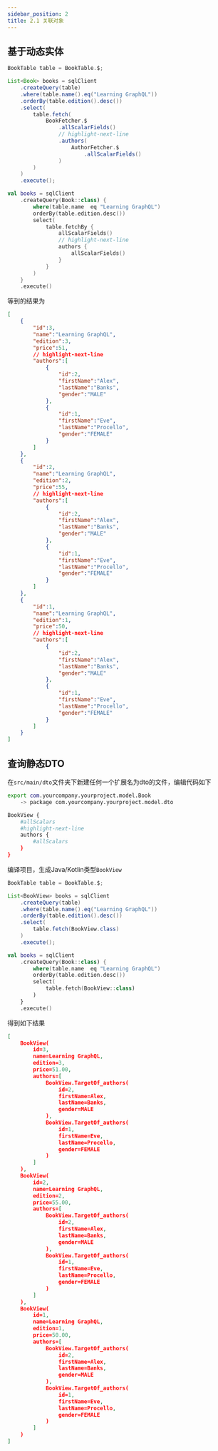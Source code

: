 ```yaml
---
sidebar_position: 2
title: 2.1 关联对象
---
```


## 基于动态实体

<Tabs groupId="language">
<TabItem value="java" label="Java">

```java
BookTable table = BookTable.$;

List<Book> books = sqlClient
    .createQuery(table)
    .where(table.name().eq("Learning GraphQL"))
    .orderBy(table.edition().desc())
    .select(
        table.fetch(
            BookFetcher.$
                .allScalarFields()
                // highlight-next-line
                .authors(
                    AuthorFetcher.$
                        .allScalarFields()
                )
        )
    )
    .execute();
```

</TabItem>
<TabItem value="kotlin" label="Kotlin">

```kotlin
val books = sqlClient
    .createQuery(Book::class) {
        where(table.name  eq "Learning GraphQL")
        orderBy(table.edition.desc())
        select(
            table.fetchBy {
                allScalarFields()
                // highlight-next-line
                authors {
                    allScalarFields()
                }
            }
        )
    }
    .execute()
```

</TabItem>
</Tabs>

等到的结果为

```json
[
    {
        "id":3,
        "name":"Learning GraphQL",
        "edition":3,
        "price":51,
        // highlight-next-line
        "authors":[
            {
                "id":2,
                "firstName":"Alex",
                "lastName":"Banks",
                "gender":"MALE"
            },
            {
                "id":1,
                "firstName":"Eve",
                "lastName":"Procello",
                "gender":"FEMALE"
            }
        ]
    },
    {
        "id":2,
        "name":"Learning GraphQL",
        "edition":2,
        "price":55,
        // highlight-next-line
        "authors":[
            {
                "id":2,
                "firstName":"Alex",
                "lastName":"Banks",
                "gender":"MALE"
            },
            {
                "id":1,
                "firstName":"Eve",
                "lastName":"Procello",
                "gender":"FEMALE"
            }
        ]
    },
    {
        "id":1,
        "name":"Learning GraphQL",
        "edition":1,
        "price":50,
        // highlight-next-line
        "authors":[
            {
                "id":2,
                "firstName":"Alex",
                "lastName":"Banks",
                "gender":"MALE"
            },
            {
                "id":1,
                "firstName":"Eve",
                "lastName":"Procello",
                "gender":"FEMALE"
            }
        ]
    }
]
```

## 查询静态DTO

在`src/main/dto`文件夹下新建任何一个扩展名为dto的文件，编辑代码如下

```sh
export com.yourcompany.yourproject.model.Book
    -> package com.yourcompany.yourproject.model.dto

BookView {
    #allScalars
    #highlight-next-line
    authors {
        #allScalars
    }
}
```

编译项目，生成Java/Kotlin类型`BookView`

<Tabs groupId="language">
<TabItem value="java" label="Java">

```java
BookTable table = BookTable.$;

List<BookView> books = sqlClient
    .createQuery(table)
    .where(table.name().eq("Learning GraphQL"))
    .orderBy(table.edition().desc())
    .select(
        table.fetch(BookView.class)
    )
    .execute();
```

</TabItem>
<TabItem value="kotlin" label="Kotlin">

```kotlin
val books = sqlClient
    .createQuery(Book::class) {
        where(table.name  eq "Learning GraphQL")
        orderBy(table.edition.desc())
        select(
            table.fetch(BookView::class)
        )
    }
    .execute()
```

</TabItem>
</Tabs>

得到如下结果

```json
[
    BookView(
        id=3, 
        name=Learning GraphQL, 
        edition=3, 
        price=51.00, 
        authors=[
            BookView.TargetOf_authors(
                id=2, 
                firstName=Alex, 
                lastName=Banks, 
                gender=MALE
            ), 
            BookView.TargetOf_authors(
                id=1, 
                firstName=Eve, 
                lastName=Procello, 
                gender=FEMALE
            )
        ]
    ), 
    BookView(
        id=2, 
        name=Learning GraphQL, 
        edition=2, 
        price=55.00, 
        authors=[
            BookView.TargetOf_authors(
                id=2, 
                firstName=Alex, 
                lastName=Banks, 
                gender=MALE
            ), 
            BookView.TargetOf_authors(
                id=1, 
                firstName=Eve, 
                lastName=Procello, 
                gender=FEMALE
            )
        ]
    ), 
    BookView(
        id=1, 
        name=Learning GraphQL, 
        edition=1, 
        price=50.00, 
        authors=[
            BookView.TargetOf_authors(
                id=2, 
                firstName=Alex, 
                lastName=Banks, 
                gender=MALE
            ), 
            BookView.TargetOf_authors(
                id=1, 
                firstName=Eve, 
                lastName=Procello, 
                gender=FEMALE
            )
        ]
    )
]
```
